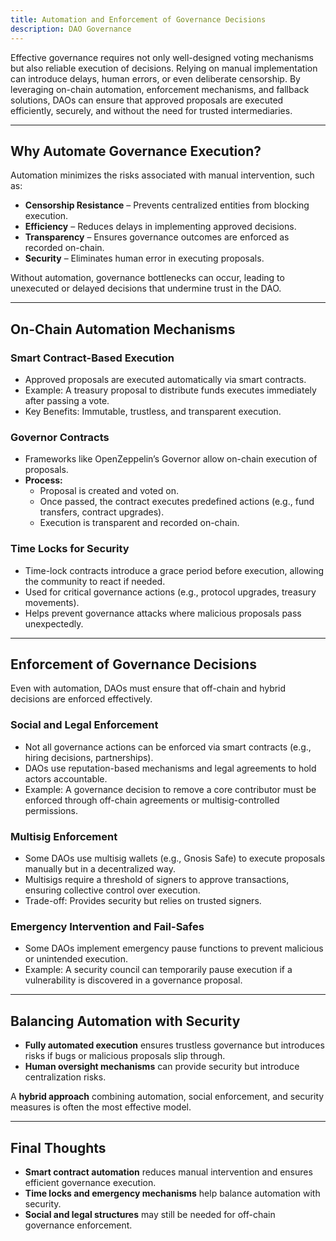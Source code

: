 ```yaml
---
title: Automation and Enforcement of Governance Decisions
description: DAO Governance
---
```


Effective governance requires not only well-designed voting mechanisms but also reliable execution of decisions. Relying on manual implementation can introduce delays, human errors, or even deliberate censorship. By leveraging on-chain automation, enforcement mechanisms, and fallback solutions, DAOs can ensure that approved proposals are executed efficiently, securely, and without the need for trusted intermediaries.  

---

## Why Automate Governance Execution?  

Automation minimizes the risks associated with manual intervention, such as:  

- **Censorship Resistance** – Prevents centralized entities from blocking execution.  
- **Efficiency** – Reduces delays in implementing approved decisions.  
- **Transparency** – Ensures governance outcomes are enforced as recorded on-chain.  
- **Security** – Eliminates human error in executing proposals.  

Without automation, governance bottlenecks can occur, leading to unexecuted or delayed decisions that undermine trust in the DAO.  

---

## On-Chain Automation Mechanisms  

### Smart Contract-Based Execution  
- Approved proposals are executed automatically via smart contracts.  
- Example: A treasury proposal to distribute funds executes immediately after passing a vote.  
- Key Benefits: Immutable, trustless, and transparent execution.  

### Governor Contracts  
- Frameworks like OpenZeppelin’s Governor allow on-chain execution of proposals.  
- **Process:**  
  - Proposal is created and voted on.  
  - Once passed, the contract executes predefined actions (e.g., fund transfers, contract upgrades).  
  - Execution is transparent and recorded on-chain.  

### Time Locks for Security  
- Time-lock contracts introduce a grace period before execution, allowing the community to react if needed.  
- Used for critical governance actions (e.g., protocol upgrades, treasury movements).  
- Helps prevent governance attacks where malicious proposals pass unexpectedly.  

---

## Enforcement of Governance Decisions  

Even with automation, DAOs must ensure that off-chain and hybrid decisions are enforced effectively.  

### Social and Legal Enforcement  
- Not all governance actions can be enforced via smart contracts (e.g., hiring decisions, partnerships).  
- DAOs use reputation-based mechanisms and legal agreements to hold actors accountable.  
- Example: A governance decision to remove a core contributor must be enforced through off-chain agreements or multisig-controlled permissions.  

### Multisig Enforcement  
- Some DAOs use multisig wallets (e.g., Gnosis Safe) to execute proposals manually but in a decentralized way.  
- Multisigs require a threshold of signers to approve transactions, ensuring collective control over execution.  
- Trade-off: Provides security but relies on trusted signers.  

### Emergency Intervention and Fail-Safes  
- Some DAOs implement emergency pause functions to prevent malicious or unintended execution.  
- Example: A security council can temporarily pause execution if a vulnerability is discovered in a governance proposal.  

---

## Balancing Automation with Security  

- **Fully automated execution** ensures trustless governance but introduces risks if bugs or malicious proposals slip through.  
- **Human oversight mechanisms** can provide security but introduce centralization risks.  

A **hybrid approach** combining automation, social enforcement, and security measures is often the most effective model.  

---

## Final Thoughts  

- **Smart contract automation** reduces manual intervention and ensures efficient governance execution.  
- **Time locks and emergency mechanisms** help balance automation with security.  
- **Social and legal structures** may still be needed for off-chain governance enforcement.  
